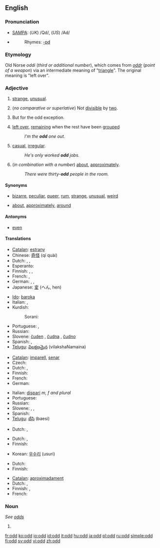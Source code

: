{{see|Odd}}
==English==

===Pronunciation===
*[[w:SAMPA|SAMPA]]: (''UK'') /Qd/, (''US'') /Ad/
*{{audio|en-us-odd.ogg|Audio (US)}}
*:Rhymes: [[Rhymes:English:-ɒd|-ɒd]]

===Etymology===
Old Norse ''oddi'' (''third or additional number''), which comes from ''[[oddr]]'' (''point of a weapon'') via an intermediate meaning of "[[triangle]]". The original meaning is "left over".

===Adjective===
{{en-adj|er}}

# [[strange]], [[unusual]].
# {{arithmetic}} (''no comparative or superlative'') Not [[divisible]] by [[two]].
# {{rare}} But for the odd exception. <!--self-referential definition?-->
# [[left over]], [[remain]]ing when the rest have been [[grouped]]
#:''I'm the '''odd''' one out.''
# [[casual]], [[irregular]].
#:''He's only worked '''odd''' jobs.''
# (''in combination with a number'') [[about]], [[approximately]].
#:''There were thirty-'''odd''' people in the room.''

====Synonyms====
*{{i-c|strange}} [[bizarre]], [[peculiar]], [[queer]], [[rum]], [[strange]], [[unusual]], [[weird]]
*{{i-c|about}} [[about]], [[approximately]], [[around]]

====Antonyms====
*{{i-c|not divisible by two}} [[even]]

====Translations====

{{trans-top|strange}}
* [[Catalan]]: [[estrany]]
* Chinese: [[奇怪]] (qí quài)
* Dutch: {{t+|nl|vreemd}}, {{t-|nl|merkwaardig}}, {{t+|nl|raar}}
* Esperanto: {{t-|eo|stranga|xs=Esperanto}}
* Finnish: {{t+|fi|outo}}, {{t+|fi|kummallinen}}, {{t-|fi|omituinen}}
* French: {{t+|fr|bizarre}}, {{t+|fr|étrange}}
* German: {{t+|de|seltsam}}, {{t-|de|merkwürdig}}, {{t+|de|komisch}}
* Japanese: [[変]] (へん, hen)
{{trans-mid}}
* [[Ido]]: [[baroka]]
* Italian: {{t+|it|strano}}, {{t-|it|strambo}}
* Kurdish: 
*: Sorani: {{t|ku|سه‌یر|tr=sair|sc=KUchar}}
* Portuguese: {{t-|pt|estranho}}, {{t-|pt|raro}}
* Russian: {{t-|ru|странный|sc=Cyrl}}
* Slovene: [[čuden]] {{m}}, [[čudna]] {{f}}, [[čudno]] {{n}}
* Spanish: {{t-|es|extraño}}, {{t+|es|raro}}
* [[Telugu]]: [[విలక్షణమైన]] (vilakshaNamaina)
{{trans-bottom}}

{{trans-top|not divisible by two}}
* [[Catalan]]: [[imparell]], [[senar]]
* Czech: {{t-|cs|lichý|m}}
* Dutch: {{t+|nl|oneven}}, {{t-|nl|onpaar}}
* Finnish: {{t-|fi|pariton}}
* French: {{t+|fr|impair}}
* German: {{t-|de|ungerade}}
{{trans-mid}}
* Italian: [[dispari]] ''m, f and plural''
* Portuguese: {{t-|pt|Ímpar}}
* Russian: {{t-|ru|нечётный|sc=Cyrl}}
* Slovene: {{t-|sl|lih|m}}, {{t-|sl|liha|f}}, {{t-|sl|liho|n}}
* Spanish: {{t-|es|impar}}
* [[Telugu]]: [[బేసి]] (baesi)
{{trans-bottom}}

{{trans-top|rare: but for the odd exception}}
* Dutch: {{t-|nl|uitzonderlijk}}, {{t-|nl|zeldzaam}}
{{trans-bottom}}

{{trans-top|left over after others have been grouped}}
* Dutch: {{t-|nl|overblijvend}}, {{t-|nl|resterend}}
* Finnish: {{t-|fi|pariton}}
{{trans-mid}}
* Korean: [[우수리]] (usuri)
{{trans-bottom}}

{{trans-top|casual, irregular}}
* Dutch: {{t-|nl|onregelmatig}}
* Finnish: {{t+|fi|satunnainen}}
{{trans-mid}}
{{trans-bottom}}

{{trans-top|about}}
* [[Catalan]]: [[aproximadament]]
* Dutch: {{t-|nl|bij benadering}}, {{t+|nl|ongeveer}}
* Finnish: {{t+|fi|noin}}, {{t-|fi|suunnilleen}}
* French: {{t+|fr|à peu près}}
{{trans-mid}}
{{trans-bottom}}

===Noun===
''See [[odds]]''

# {{defn|English}}

[[fr:odd]]
[[ko:odd]]
[[io:odd]]
[[id:odd]]
[[it:odd]]
[[hu:odd]]
[[ja:odd]]
[[pl:odd]]
[[ru:odd]]
[[simple:odd]]
[[fi:odd]]
[[sv:odd]]
[[vi:odd]]
[[zh:odd]]